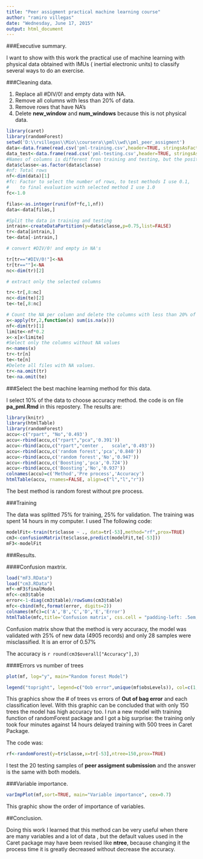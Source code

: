 ```yaml
---
title: "Peer assigment practical machine learning course"
author: "ramiro villegas"
date: "Wednesday, June 17, 2015"
output: html_document
---
```


###Executive summary.

I want to show with this work the practical use of machine learning with physical data obtained with  IMUs ( inertial electronic units) to classify several ways to do an exercise.

###Cleaning data.

1. Replace all #DIV/0! and empty data with NA.
2. Remove all columns with less than 20% of data.
3. Remove rows that have NA's
4. Delete **new_window** and **num_windows** because this is not physical data.


```r

library(caret)
library(randomForest)
setwd('D:\\rvillegas\\Mio\\coursera\\pml\\wd\\pml_peer_assigment')
data<-data.frame(read.csv('pml-training.csv',header=TRUE, stringsAsFactor=FALSE))
data_test<-data.frame(read.csv('pml-testing.csv',header=TRUE, stringsAsFactor=FALSE))
#Names of columns is different fron training and testing, but the position is the same
data$classe<-as.factor(data$classe)
#nf: Total rows
nf<-dim(data)[1]
#fc: Factor to select the number of rows, to test methods I use 0.1,
#    to final evaluation with selected method I use 1.0
fc<-1.0

filas<-as.integer(runif(nf*fc,1,nf))
data<-data[filas,]

#Split the data in training and testing
intrain<-createDataPartition(y=data$classe,p=0.75,list=FALSE)
tr<-data[intrain,]
te<-data[-intrain,]

# convert #DIV/0! and empty in NA's

tr[tr=="#DIV/0!"]<-NA
tr[tr==""]<-NA
nc<-dim(tr)[2]

# extract only the selected columns

tr<-tr[,8:nc]
nc<-dim(te)[2]
te<-te[,8:nc]

# Count the NA per column and delete the columns with less than 20% of data
x<-apply(tr,2,function(x) sum(is.na(x)))
nf<-dim(tr)[1]
limite<-nf*0.2
x<-x[x<limite]
#Select only the columns without NA values
n<-names(x)
tr<-tr[n]
te<-te[n]
#Delete all files with NA values.
tr<-na.omit(tr)
te<-na.omit(te)

```

###Select the best machine learning method for this data.

I select 10% of the data to choose accuracy method. the code is on file **pa_pml.Rmd** in this repostery. The results are: 

```r

library(knitr)
library(htmlTable)
library(randomForest)
accu<-c("rpart", "No",'0.493')
accu<-rbind(accu,c("rpart","pca",'0.391'))
accu<-rbind(accu,c("rpart","center ,   scale",'0.493'))
accu<-rbind(accu,c('random forest','pca','0.840'))
accu<-rbind(accu,c('random forest','No','0.947'))
accu<-rbind(accu,c('Boosting','pca','0.724'))
accu<-rbind(accu,c('Boosting','No','0.937'))
colnames(accu)=c('Method','Pre process','Accuracy')
htmlTable(accu, rnames=FALSE, align=c("l","l","r"))
```


The best method is random forest without pre process.

###Training 

The data was splitted 75% for training, 25% for validation. The training was spent 14 hours in my computer. I used The following code:

```r
modelFit<-train(tr$classe ~ ., data=tr[-53],method="rf",prox=TRUE)
cm3<-confusionMatrix(te$classe,predict(modelFit,te[-53]))
mF3<-modelFit
```
###Results.

####Confusion maxtrix.

```r
load("mF3.RData")
load("cm3.RData")
mf<-mF3$finalModel
mfc<-cm3$table
error<-1-diag(cm3$table)/rowSums(cm3$table)
mfc<-cbind(mfc,format(error, digits=2))
colnames(mfc)=c('A','B','C','D','E','Error')
htmlTable(mfc,title='Confusion matrix', css.cell = "padding-left: .5em; padding-right: .2em;")


```






Confusion matrix show that the method is very accuracy, the model was validated with 25% of new data (4905 records) and only 28 samples were misclassified. It is an error of 0.57%

The accuracy is `r round(cm3$overall["Accuracy"],3)` 

####Errors vs number of trees

```r


plot(mf, log="y", main="Random forest Model")

legend("topright", legend=c("Oob error",unique(mf$obsLevels)), col=c(1,unique(as.numeric(mf$y)+1)), pch=19)

```


This graphics show the  # of trees vs errors  of **Out of bag error** and each classification level. With this graphic can be concluded that with only 150 trees the model has high accuracy too. I run a new model with training function of randomForest package and I got a big surprise: the training only took four minutes against 14 hours delayed training with 500 trees in Caret Package.

The code was:

```r
rf<-randomForest(y=tr$classe,x=tr[-53],ntree=150,prox=TRUE)

```

I test the 20 testing samples of **peer assigment submission** and the answer is the same with both models.

###Variable importance.


```r
varImpPlot(mf,sort=TRUE, main="Variable importance", cex=0.7)
```

This graphic show the order of importance of variables.

##Conclusion.

Doing this work I learned that this method can be very useful when there are many variables and a lot of data , but the default values used in the Caret package may have been revised like **ntree**, because  changing it  the process time it is greatly decreased without decrease the accuracy.